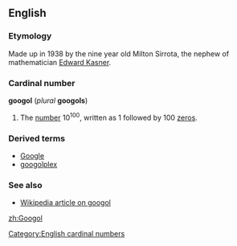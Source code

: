 ==English==
===Etymology===
Made up in 1938 by the nine year old Milton Sirrota, the nephew of mathematician [[w:Edward Kasner|Edward Kasner]].

===Cardinal number===
'''googol''' (''plural'' '''googols''')

# The [[number]] 10<sup>100</sup>, written as 1 followed by 100 [[zero]]s.

===Derived terms===
*[[Google]]
*[[googolplex]]

===See also===
*[[w:googol|Wikipedia article on googol]]

[[Category:English cardinal numbers]]

[[zh:Googol]]